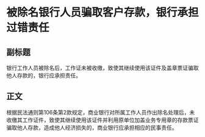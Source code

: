 # 被除名银行人员骗取客户存款，银行承担过错责任
## 副标题
银行工作人员被除名后，工作证未被收缴，致使其继续使用该证件及盖章票证骗取他人存款的，银行应承担责任。
## 正文
根据民法通则第106条第2款规定，商业银行对所属工作人员作出除名处理后，未收缴其工作证件，致使其继续使用该证件并利用原单位加盖业务专用章的存款票证骗取他人存款，造成他人经济损失的，商业银行应承担相应的民事责任。